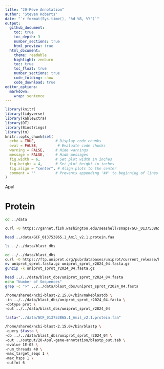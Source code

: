 ```yaml
---
title: "20-Peve Annotation"
author: "Steven Roberts"
date: "`r format(Sys.time(), '%d %B, %Y')`"  
output: 
  github_document:
    toc: true
    toc_depth: 3
    number_sections: true
    html_preview: true
  html_document:
    theme: readable
    highlight: zenburn
    toc: true
    toc_float: true
    number_sections: true
    code_folding: show
    code_download: true
editor_options: 
  markdown: 
    wrap: sentence
---
```


```r
library(knitr)
library(tidyverse)
library(kableExtra)
library(DT)
library(Biostrings)
library(tm)
knitr::opts_chunk$set(
  echo = TRUE,         # Display code chunks
  eval = FALSE,         # Evaluate code chunks
  warning = FALSE,     # Hide warnings
  message = FALSE,     # Hide messages
  fig.width = 6,       # Set plot width in inches
  fig.height = 4,      # Set plot height in inches
  fig.align = "center", # Align plots to the center
  comment = ""         # Prevents appending '##' to beginning of lines in code output
)
```


Apul

# Protein

```bash
cd ../data

curl -O https://gannet.fish.washington.edu/seashell/snaps/GCF_013753865.1_Amil_v2.1.protein.faa
```



```bash
head ../data/GCF_013753865.1_Amil_v2.1.protein.faa
```

```bash
ls ../../data/blast_dbs
```


```bash
cd ../../data/blast_dbs
curl -O https://ftp.uniprot.org/pub/databases/uniprot/current_release/knowledgebase/complete/uniprot_sprot.fasta.gz
mv uniprot_sprot.fasta.gz uniprot_sprot_r2024_04.fasta.gz
gunzip -k uniprot_sprot_r2024_04.fasta.gz
```

```bash
head ../../data/blast_dbs/uniprot_sprot_r2024_04.fasta
echo "Number of Sequences"
grep -c ">" ../../data/blast_dbs/uniprot_sprot_r2024_04.fasta
```

```bash
/home/shared/ncbi-blast-2.15.0+/bin/makeblastdb \
-in ../../data/blast_dbs/uniprot_sprot_r2024_04.fasta \
-dbtype prot \
-out ../../data/blast_dbs/uniprot_sprot_r2024_04
```


```bash
fasta="../data/GCF_013753865.1_Amil_v2.1.protein.faa"

/home/shared/ncbi-blast-2.15.0+/bin/blastp \
-query $fasta \
-db ../../data/blast_dbs/uniprot_sprot_r2024_04 \
-out ../output/20-Apul-gene-annotation/blastp_out.tab \
-evalue 1E-05 \
-num_threads 48 \
-max_target_seqs 1 \
-max_hsps 1 \
-outfmt 6
```

